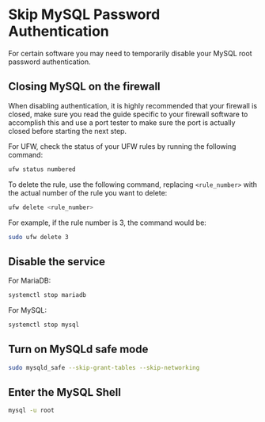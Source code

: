 # Skip MySQL Password Authentication

For certain software you may need to temporarily disable your MySQL root password authentication.

## Closing MySQL on the firewall
When disabling authentication, it is highly recommended that your firewall is closed, make sure you read the guide specific to your firewall software to accomplish this and use a port tester to make sure the port is actually closed before starting the next step.

For UFW, check the status of your UFW rules by running the following command:
```bash
ufw status numbered
```
To delete the rule, use the following command, replacing `<rule_number>` with the actual number of the rule you want to delete:
```bash
ufw delete <rule_number>
```
For example, if the rule number is 3, the command would be:
```bash
sudo ufw delete 3
```


## Disable the service
For MariaDB:
```bash
systemctl stop mariadb
```
For MySQL:
```bash
systemctl stop mysql
```

## Turn on MySQLd safe mode
```bash
sudo mysqld_safe --skip-grant-tables --skip-networking
```

## Enter the MySQL Shell
```bash
mysql -u root
```